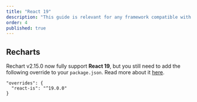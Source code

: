 ```yaml
---
title: "React 19"  
description: "This guide is relevant for any framework compatible with React 19, offering insights on adapting components, libraries, and animations to ensure optimal performance and compatibility."
order: 4
published: true
---
```


## Recharts
Rechart v2.15.0 now fully support **React 19**, but you still need to add the following override to your `package.json`. Read more about it [here](https://github.com/recharts/recharts/releases/tag/v2.15.0).

```
"overrides": {
  "react-is": "^19.0.0"
}
```

